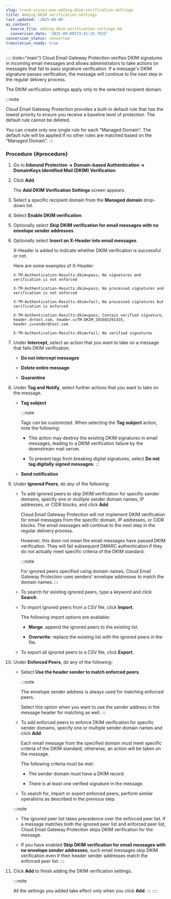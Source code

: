 ```yaml
---
slug: trend-vision-one-adding-dkim-verification-settings
title: Adding DKIM verification settings
last_updated: '2025-09-08'
ai_context:
  source_file: adding-dkim-verification-settings.md
  conversion_date: '2025-09-08T23:42:25.782Z'
conversion_status: converted
translation_ready: true
---
```


:::: {role="main"}
Cloud Email Gateway Protection verifies DKIM signatures in incoming email messages and allows administrators to take actions on messages that fail to pass signature verification. If a message's DKIM signature passes verification, the message will continue to the next step in the regular delivery process.

The DKIM verification settings apply only to the selected recipient domain.

:::note

Cloud Email Gateway Protection provides a built-in default rule that has the lowest priority to ensure you receive a baseline level of protection. The default rule cannot be deleted.

You can create only one single rule for each "Managed Domain". The default rule will be applied if no other rules are matched based on the "Managed Domain".
:::

### Procedure {#procedure}

1.  Go to **Inbound Protection → Domain-based Authentication → DomainKeys Identified Mail (DKIM) Verification**.

2.  Click **Add**.

    The **Add DKIM Verification Settings** screen appears.

3.  Select a specific recipient domain from the **Managed domain** drop-down list.

4.  Select **Enable DKIM verification**.

5.  Optionally select **Skip DKIM verification for email messages with no envelope sender addresses**.

6.  Optionally select **Insert an X-Header into email messages**.

    X-Header is added to indicate whether DKIM verification is successful or not.

    Here are some examples of X-Header:

    `X-TM-Authentication-Results:dkim=pass; No signatures and verification is not enforced`

    `X-TM-Authentication-Results:dkim=pass; No processed signatures and verification is not enforced`

    `X-TM-Authentication-Results:dkim=fail; No processed signatures but verification is enforced`

    `X-TM-Authentication-Results:dkim=pass; Contain verified signature, header.d=test.com, header.s=TM-DKIM_201603291435, header.i=sender@test.com`

    `X-TM-Authentication-Results:dkim=fail; No verified signatures`

7.  Under **Intercept**, select an action that you want to take on a message that fails DKIM verification.

    - **Do not intercept messages**

    - **Delete entire message**

    - **Quarantine**

8.  Under **Tag and Notify**, select further actions that you want to take on the message.

    - **Tag subject**

      :::note

      Tags can be customized. When selecting the **Tag subject** action, note the following:

      - This action may destroy the existing DKIM signatures in email messages, leading to a DKIM verification failure by the downstream mail server.

      - To prevent tags from breaking digital signatures, select **Do not tag digitally signed messages**.
      :::

    - **Send notification**

9.  Under **Ignored Peers**, do any of the following:

    - To add ignored peers to skip DKIM verification for specific sender domains, specify one or multiple sender domain names, IP addresses, or CIDR blocks, and click **Add**.

      Cloud Email Gateway Protection will not implement DKIM verification for email messages from the specific domain, IP addresses, or CIDR blocks. The email messages will continue to the next step in the regular delivery process.

      However, this does not mean the email messages have passed DKIM verification. They will fail subsequent DMARC authentication if they do not actually meet specific criteria of the DKIM standard.

      :::note

      For ignored peers specified using domain names, Cloud Email Gateway Protection uses senders' envelope addresses to match the domain names.
      :::

    - To search for existing ignored peers, type a keyword and click **Search**.

    - To import ignored peers from a CSV file, click **Import**.

      The following import options are available:

      - **Merge**: append the ignored peers to the existing list.

      - **Overwrite**: replace the existing list with the ignored peers in the file.

    - To export all ignored peers to a CSV file, click **Export**.

10. Under **Enforced Peers**, do any of the following:

    - Select **Use the header sender to match enforced peers**.

      :::note

      The envelope sender address is always used for matching enforced peers.

      Select this option when you want to use the sender address in the message header for matching as well.
      :::

    - To add enforced peers to enforce DKIM verification for specific sender domains, specify one or multiple sender domain names and click **Add**.

      Each email message from the specified domain must meet specific criteria of the DKIM standard; otherwise, an action will be taken on the message.

      The following criteria must be met:

      - The sender domain must have a DKIM record.

      - There is at least one verified signature in the message.

    - To search for, import or export enforced peers, perform similar operations as described in the previous step.

    :::note

    - The ignored peer list takes precedence over the enforced peer list. If a message matches both the ignored peer list and enforced peer list, Cloud Email Gateway Protection skips DKIM verification for the message.

    - If you have enabled **Skip DKIM verification for email messages with no envelope sender addresses**, such email messages skip DKIM verification even if their header sender addresses match the enforced peer list.
    :::

11. Click **Add** to finish adding the DKIM verification settings.

    :::note

    All the settings you added take effect only when you click **Add**.
    :::
::::
